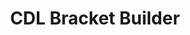 ---
timelineTitle: Released new project
timelineDate: '2020-08-28'
timelineProject: Paper Crowns
timelineType: Project
title: CDL Bracket Builder
description: Lorem ipsum dolor sit amet, consectetur adipiscing elit. Est, dolor sed aenean velit, faucibus consectetur massa tortor.
tweet: https://twitter.com/papercrowns/status/1299506166691659777?s=20
image: /images/cdl/cdl-champsbracket.jpg
---